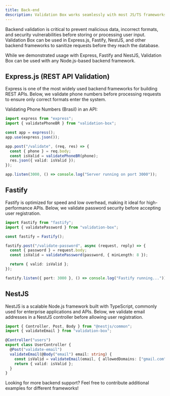 ```yaml
---
title: Back-end
description: Validation Box works seamlessly with most JS/TS frameworks.
---
```


Backend validation is critical to prevent malicious data, incorrect formats, and security vulnerabilities before storing or processing user input. Validation Box can be used in Express.js, Fastify, NestJS, and other backend frameworks to sanitize requests before they reach the database.

<Callout>While we demonstrated usage with Express, Fastify and NestJS, Validation Box can be used with any Node.js-based backend framework.</Callout>


## Express.js (REST API Validation)

Express is one of the most widely used backend frameworks for building REST APIs. Below, we validate phone numbers before processing requests to ensure only correct formats enter the system.

Validating Phone Numbers (Brasil) in an API:

```ts
import express from "express";
import { validatePhoneBR } from "validation-box";

const app = express();
app.use(express.json());

app.post("/validate", (req, res) => {
  const { phone } = req.body;
  const isValid = validatePhoneBR(phone);
  res.json({ valid: isValid });
});

app.listen(3000, () => console.log("Server running on port 3000"));
```

## Fastify

Fastify is optimized for speed and low overhead, making it ideal for high-performance APIs. Below, we validate password security before accepting user registration.

```ts
import Fastify from "fastify";
import { validatePassword } from "validation-box";

const fastify = Fastify();

fastify.post("/validate-password", async (request, reply) => {
  const { password } = request.body;
  const isValid = validatePassword(password, { minLength: 8 });

  return { valid: isValid };
});

fastify.listen({ port: 3000 }, () => console.log("Fastify running..."));
```

## NestJS

NestJS is a scalable Node.js framework built with TypeScript, commonly used for enterprise applications and APIs. Below, we validate email addresses in a NestJS controller before allowing user registration.

```ts
import { Controller, Post, Body } from "@nestjs/common";
import { validateEmail } from "validation-box";

@Controller("users")
export class UserController {
  @Post("validate-email")
  validateEmail(@Body("email") email: string) {
    const isValid = validateEmail(email, { allowedDomains: ["gmail.com", "outlook.com"] });
    return { valid: isValid };
  }
}
```

Looking for more backend support? Feel free to contribute additional examples for different frameworks!
